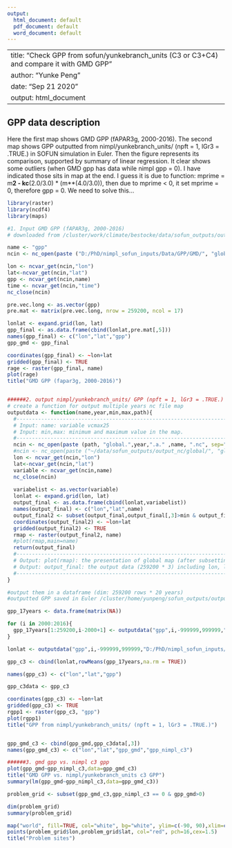 ```yaml
---
output:
  html_document: default
  pdf_document: default
  word_document: default
---
```


---
title: "Check GPP from sofun/yunkebranch_units (C3 or C3+C4) and compare it with GMD GPP"
author: "Yunke Peng"
date: "Sep 21 2020"
output: html_document
---

## GPP data description

Here the first map shows GMD GPP (fAPAR3g, 2000-2016). The second map shows GPP outputted from nimpl/yunkebranch_units/ (npft = 1, lGr3 = .TRUE.) in SOFUN simulation in Euler. Then the figure represents its comparison, supported by summary of linear regression. It clear shows some outliers (when GMD gpp has data while nimpl gpp = 0). I have indicated those sits in map at the end. I guess it is due to function: mprime = m**2 - kc**(2.0/3.0) * (m**(4.0/3.0)), then due to mprime < 0, it set mprime = 0, therefore gpp = 0. We need to solve this...


```r
library(raster)
library(ncdf4)
library(maps)

#1. Input GMD GPP (fAPAR3g, 2000-2016)
# downloaded from /cluster/work/climate/bestocke/data/sofun_outputs/output_nc_global/global_BRC_fAPAR3g_v2_2000_2016.a.gpp.nc

name <- "gpp"
ncin <- nc_open(paste ("D:/PhD/nimpl_sofun_inputs/Data/GPP/GMD/", "global_BRC_fAPAR3g_v2_2000_2016.a.gpp.nc", sep=""))

lon <- ncvar_get(ncin,"lon")
lat<-ncvar_get(ncin,"lat")
gpp <- ncvar_get(ncin,name)
time <- ncvar_get(ncin,"time")
nc_close(ncin)

pre.vec.long <- as.vector(gpp)
pre.mat <- matrix(pre.vec.long, nrow = 259200, ncol = 17)

lonlat <- expand.grid(lon, lat)
gpp_final <- as.data.frame(cbind(lonlat,pre.mat[,5]))
names(gpp_final) <- c("lon","lat","gpp")
gpp_gmd <- gpp_final

coordinates(gpp_final) <- ~lon+lat 
gridded(gpp_final) <- TRUE
rage <- raster(gpp_final, name) 
plot(rage)
title("GMD GPP (fapar3g, 2000-2016)")


######2. output nimpl/yunkebranch_units/ GPP (npft = 1, lGr3 = .TRUE.)
# create a function for output multiple years nc file map
outputdata <- function(name,year,min,max,path){
  #-----------------------------------------------------------------------
  # Input: name: variable vcmax25
  # Input: min,max: minimum and maximum value in the map.
  #-----------------------------------------------------------------------
  ncin <- nc_open(paste (path, "global.",year,".a." ,name, ".nc", sep=""))
  #ncin <- nc_open(paste ("~/data/sofun_outputs/output_nc/global/", "global.20xx.a." ,name, ".nc", sep=""))
  lon <- ncvar_get(ncin,"lon")
  lat<-ncvar_get(ncin,"lat")
  variable <- ncvar_get(ncin,name)
  nc_close(ncin)
  
  variabelist <- as.vector(variable)
  lonlat <- expand.grid(lon, lat)
  output_final <- as.data.frame(cbind(lonlat,variabelist))
  names(output_final) <- c("lon","lat",name)
  output_final2 <- subset(output_final,output_final[,3]>min & output_final[,3]<max) # to make map easy to follow, it subset a reasonable value here.
  coordinates(output_final2) <- ~lon+lat 
  gridded(output_final2) <- TRUE
  rmap <- raster(output_final2, name) 
  #plot(rmap,main=name)
  return(output_final)
  #-----------------------------------------------------------------------
  # Output: plot(rmap): the presentation of global map (after subsetting max of data)
  # Output: output_final: the output data (259200 * 3) including lon, lat and value
  #-----------------------------------------------------------------------
}

#output them in a dataframe (dim: 259200 rows * 20 years)
#outputted GPP saved in Euler /cluster/home/yunpeng/sofun_outputs/output_nc_global

gpp_17years <- data.frame(matrix(NA))

for (i in 2000:2016){
  gpp_17years[1:259200,i-2000+1] <- outputdata("gpp",i,-999999,999999,"D:/PhD/nimpl_sofun_inputs/Data/GPP/c3/")[,3]
}

lonlat <- outputdata("gpp",i,-999999,999999,"D:/PhD/nimpl_sofun_inputs/Data/GPP/c3/")[,1:2]

gpp_c3 <- cbind(lonlat,rowMeans(gpp_17years,na.rm = TRUE))

names(gpp_c3) <- c("lon","lat","gpp")

gpp_c3data <- gpp_c3

coordinates(gpp_c3) <- ~lon+lat 
gridded(gpp_c3) <- TRUE
rgpp1 <- raster(gpp_c3, "gpp") 
plot(rgpp1)
title("GPP from nimpl/yunkebranch_units/ (npft = 1, lGr3 = .TRUE.)")


gpp_gmd_c3 <- cbind(gpp_gmd,gpp_c3data[,3])
names(gpp_gmd_c3) <- c("lon","lat","gpp_gmd","gpp_nimpl_c3")

######3. gmd gpp vs. nimpl c3 gpp
plot(gpp_gmd~gpp_nimpl_c3,data=gpp_gmd_c3)
title("GMD GPP vs. nimpl/yunkebranch_units c3 GPP")
summary(lm(gpp_gmd~gpp_nimpl_c3,data=gpp_gmd_c3))

problem_grid <- subset(gpp_gmd_c3,gpp_nimpl_c3 == 0 & gpp_gmd>0)

dim(problem_grid)
summary(problem_grid)

map("world", fill=TRUE, col="white", bg="white", ylim=c(-90, 90),xlim=c(-180,180))
points(problem_grid$lon,problem_grid$lat, col="red", pch=16,cex=1.5)
title("Problem sites")

```
